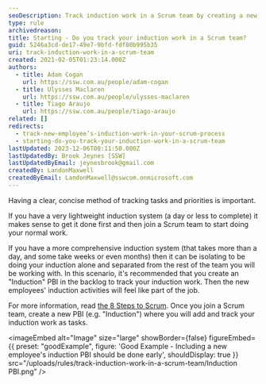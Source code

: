 ```yaml
---
seoDescription: Track induction work in a Scrum team by creating a new PBI and adding tasks for onboarding activities, ensuring seamless integration with daily job responsibilities.
type: rule
archivedreason:
title: Starting - Do you track your induction work in a Scrum team?
guid: 5246a3cd-de17-49e7-9bfd-fdf80b995b35
uri: track-induction-work-in-a-scrum-team
created: 2021-02-05T01:23:14.000Z
authors:
  - title: Adam Cogan
    url: https://ssw.com.au/people/adam-cogan
  - title: Ulysses Maclaren
    url: https://ssw.com.au/people/ulysses-maclaren
  - title: Tiago Araujo
    url: https://ssw.com.au/people/tiago-araujo
related: []
redirects:
  - track-new-employee’s-induction-work-in-your-scrum-process
  - starting-do-you-track-your-induction-work-in-a-scrum-team
lastUpdated: 2023-12-06T00:11:50.000Z
lastUpdatedBy: Brook Jeynes [SSW]
lastUpdatedByEmail: jeynesbrook@gmail.com
createdBy: LandonMaxwell
createdByEmail: LandonMaxwell@sswcom.onmicrosoft.com
---
```


Having a clear, concise method of tracking tasks and priorities is important.

If you have a very lightweight induction system (a day or less to complete) it makes sense to get it done first and then join a Scrum team to start doing your normal work.

If you have a more comprehensive induction system (that takes more than a day, and some take weeks or even months) then it can be isolating to be doing your induction alone and separated from the rest of the team you will be working with. In this scenario, it's recommended that you create an "Induction" PBI in the backlog to track your induction work. Then the new employees' induction activities will feel like part of the job.

For more information, read [the 8 Steps to Scrum](/do-you-know-the-8-steps-to-scrum).
Once you join a Scrum team, create a new PBI (e.g. "Induction") where you will add and track your induction work as tasks.

<imageEmbed
  alt="Image"
  size="large"
  showBorder={false}
  figureEmbed={{
    preset: "goodExample",
    figure: 'Good Example - Including a new employee\'s induction PBI should be done early',
    shouldDisplay: true
  }}
  src="/uploads/rules/track-induction-work-in-a-scrum-team/Induction PBI.png"
/>
